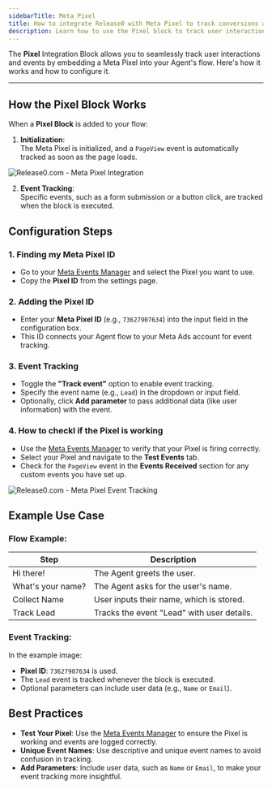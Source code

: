 ```yaml
---
sidebarTitle: Meta Pixel
title: How to integrate Release0 with Meta Pixel to track conversions and user actions in chatbot agents flows
description: Learn how to use the Pixel block to track user interactions and events with Meta Pixel in your chatbot agents.
---
```


The **Pixel** Integration Block allows you to seamlessly track user interactions and events by embedding a Meta Pixel into your Agent's flow. Here's how it works and how to configure it.

---

## **How the Pixel Block Works**

When a **Pixel Block** is added to your flow:

1. **Initialization**:  
   The Meta Pixel is initialized, and a `PageView` event is automatically tracked as soon as the page loads.

<Frame style={{ maxWidth: '600px' }}>
  <img src="/images//blocks/integrations/meta-pixel/meta-pixel-config.png" alt="Release0.com - Meta Pixel Integration" />
</Frame>
   
2. **Event Tracking**:  
   Specific events, such as a form submission or a button click, are tracked when the block is executed.

## **Configuration Steps**

### 1. **Finding my Meta Pixel ID**
   - Go to your [Meta Events Manager](https://www.facebook.com/events_manager/) and select the Pixel you want to use.
   - Copy the **Pixel ID** from the settings page.

### 2. **Adding the Pixel ID**
   - Enter your **Meta Pixel ID** (e.g., `73627907634`) into the input field in the configuration box.
   - This ID connects your Agent flow to your Meta Ads account for event tracking.

### 3. **Event Tracking**
   - Toggle the **"Track event"** option to enable event tracking.
   - Specify the event name (e.g., `Lead`) in the dropdown or input field. 
   - Optionally, click **Add parameter** to pass additional data (like user information) with the event.


### 4. **How to checkl if the Pixel is working**
   - Use the [Meta Events Manager](https://www.facebook.com/events_manager/) to verify that your Pixel is firing correctly.
   - Select your Pixel and navigate to the **Test Events** tab.
   - Check for the `PageView` event in the **Events Received** section for any custom events you have set up.

<Frame style={{ maxWidth: '800px' }}>
     <img src="/images//blocks/integrations/meta-pixel/meta-pixel-events.png" alt="Release0.com - Meta Pixel Event Tracking" />
   </Frame> 

## **Example Use Case**

### Flow Example:
| Step       | Description                                 |
|------------|---------------------------------------------|
| Hi there!  | The Agent greets the user.                 |
| What's your name? | The Agent asks for the user's name.  |
| Collect Name | User inputs their name, which is stored.  |
| Track Lead  | Tracks the event "Lead" with user details. |

### Event Tracking:
In the example image:
- **Pixel ID**: `73627907634` is used.
- The `Lead` event is tracked whenever the block is executed.
- Optional parameters can include user data (e.g., `Name` or `Email`).


## **Best Practices**

- **Test Your Pixel**: Use the [Meta Events Manager](https://www.facebook.com/events_manager/) to ensure the Pixel is working and events are logged correctly.
- **Unique Event Names**: Use descriptive and unique event names to avoid confusion in tracking.
- **Add Parameters**: Include user data, such as `Name` or `Email`, to make your event tracking more insightful.
